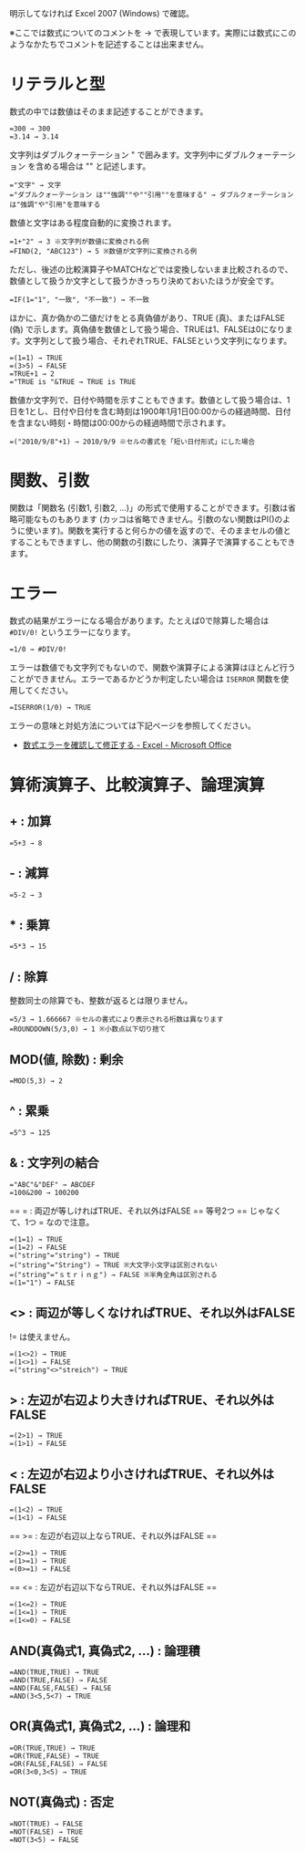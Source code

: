 明示してなければ Excel 2007 (Windows) で確認。

※ここでは数式についてのコメントを → で表現しています。実際には数式にこのようなかたちでコメントを記述することは出来ません。

= リテラルと型 =
数式の中では数値はそのまま記述することができます。

<pre>
=300 → 300
=3.14 → 3.14
</pre>

文字列はダブルクォーテーション " で囲みます。文字列中にダブルクォーテーション を含める場合は "" と記述します。

<pre>
="文字" → 文字
="ダブルクォーテーション は""強調""や""引用""を意味する" → ダブルクォーテーション は"強調"や"引用"を意味する
</pre>

数値と文字はある程度自動的に変換されます。

<pre>
=1+"2" → 3 ※文字列が数値に変換される例
=FIND(2, "ABC123") → 5 ※数値が文字列に変換される例
</pre>

ただし、後述の比較演算子やMATCHなどでは変換しないまま比較されるので、数値として扱うか文字として扱うかきっちり決めておいたほうが安全です。

<pre>
=IF(1="1", "一致", "不一致") → 不一致
</pre>

ほかに、真か偽かの二値だけをとる真偽値があり、TRUE (真)、またはFALSE (偽) で示します。真偽値を数値として扱う場合、TRUEは1、FALSEは0になります。文字列として扱う場合、それぞれTRUE、FALSEという文字列になります。

<pre>
=(1=1) → TRUE
=(3>5) → FALSE
=TRUE+1 → 2
="TRUE is "&TRUE → TRUE is TRUE
</pre>

数値か文字列で、日付や時間を示すこともできます。数値として扱う場合は、1日を1とし、日付や日付を含む時刻は1900年1月1日00:00からの経過時間、日付を含まない時刻・時間は00:00からの経過時間で示されます。

<pre>
=("2010/9/8"+1) → 2010/9/9 ※セルの書式を「短い日付形式」にした場合
</pre>

= 関数、引数 =
関数は「関数名 (引数1, 引数2, …)」の形式で使用することができます。引数は省略可能なものもあります (カッコは省略できません。引数のない関数はPI()のように使います)。関数を実行すると何らかの値を返すので、そのままセルの値とすることもできますし、他の関数の引数にしたり、演算子で演算することもできます。

= エラー =
数式の結果がエラーになる場合があります。たとえば0で除算した場合は <tt>#DIV/0!</tt> というエラーになります。

<pre>
=1/0 → #DIV/0!
</pre>

エラーは数値でも文字列でもないので、関数や演算子による演算はほとんど行うことができません。エラーであるかどうか判定したい場合は <tt>ISERROR</tt> 関数を使用してください。

<pre>
=ISERROR(1/0) → TRUE
</pre>

エラーの意味と対処方法については下記ページを参照してください。

* [http://office.microsoft.com/ja-jp/excel-help/HP010066255.aspx#BMcorrect_an_error_value 数式エラーを確認して修正する - Excel - Microsoft Office]

= 算術演算子、比較演算子、論理演算 =
== + : 加算 ==
<pre>=5+3 → 8</pre>

== - : 減算 ==
<pre>=5-2 → 3</pre>

== * : 乗算 ==
<pre>=5*3 → 15</pre>

== / : 除算 ==
整数同士の除算でも、整数が返るとは限りません。
<pre>
=5/3 → 1.666667 ※セルの書式により表示される桁数は異なります
=ROUNDDOWN(5/3,0) → 1 ※小数点以下切り捨て
</pre>

== MOD(値, 除数) : 剰余 ==
<pre>=MOD(5,3) → 2</pre>

== ^ : 累乗 ==
<pre>=5^3 → 125</pre>

== & : 文字列の結合 ==
<pre>
="ABC"&"DEF" → ABCDEF
=100&200 → 100200
</pre>

== = : 両辺が等しければTRUE、それ以外はFALSE ==
等号2つ == じゃなくて、1つ = なので注意。

<pre>
=(1=1) → TRUE
=(1=2) → FALSE
=("string"="string") → TRUE
=("string"="String") → TRUE ※大文字小文字は区別されない
=("string"="ｓｔｒｉｎｇ") → FALSE ※半角全角は区別される
=(1="1") → FALSE
</pre>

== <> : 両辺が等しくなければTRUE、それ以外はFALSE ==
!= は使えません。

<pre>
=(1<>2) → TRUE
=(1<>1) → FALSE
=("string"<>"streich") → TRUE
</pre>

== > : 左辺が右辺より大きければTRUE、それ以外はFALSE ==
<pre>
=(2>1) → TRUE
=(1>1) → FALSE
</pre>

== < : 左辺が右辺より小さければTRUE、それ以外はFALSE ==
<pre>
=(1<2) → TRUE
=(1<1) → FALSE
</pre>

== >= : 左辺が右辺以上ならTRUE、それ以外はFALSE ==
<pre>
=(2>=1) → TRUE
=(1>=1) → TRUE
=(0>=1) → FALSE
</pre>

== <= : 左辺が右辺以下ならTRUE、それ以外はFALSE ==
<pre>
=(1<=2) → TRUE
=(1<=1) → TRUE
=(1<=0) → FALSE
</pre>

== AND(真偽式1, 真偽式2, …) : 論理積 ==
<pre>
=AND(TRUE,TRUE) → TRUE
=AND(TRUE,FALSE) → FALSE
=AND(FALSE,FALSE) → FALSE
=AND(3<5,5<7) → TRUE
</pre>

== OR(真偽式1, 真偽式2, …) : 論理和 ==
<pre>
=OR(TRUE,TRUE) → TRUE
=OR(TRUE,FALSE) → TRUE
=OR(FALSE,FALSE) → FALSE
=OR(3<0,3<5) → TRUE
</pre>

== NOT(真偽式) : 否定 ==
<pre>
=NOT(TRUE) → FALSE
=NOT(FALSE) → TRUE
=NOT(3<5) → FALSE
</pre>
 